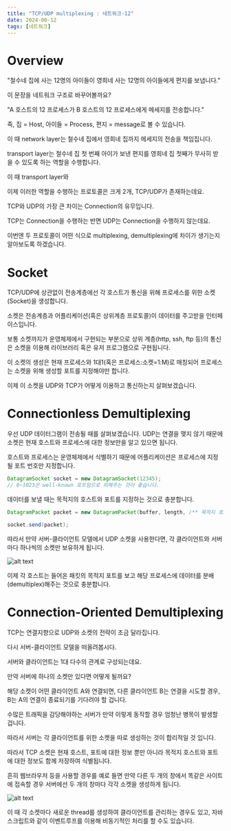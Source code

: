 ```yaml
---
title: "TCP/UDP multiplexing : 네트워크-12"
date: 2024-06-12
tags: [네트워크]
---
```


# Overview

"철수네 집에 사는 12명의 아이들이 영희네 사는 12명의 아이들에게 편지를 보냅니다."

이 문장을 네트워크 구조로 바꾸어볼까요?

"A 호스트의 12 프로세스가 B 호스트의 12 프로세스에게 메세지를 전송합니다."

즉, 집 = Host, 아이들 = Process, 편지 = message로 볼 수 있습니다.

이 때 network layer는 철수네 집에서 영희네 집까지 메세지의 전송을 책임집니다.

transport layer는 철수네 집 첫 번째 아이가 보낸 편지를 영희네 집 첫째가 무사히 받을 수 있도록 하는 역할을 수행합니다.

이 때 transport layer와 

이제 이러한 역할을 수행하는 프로토콜은 크게 2개, TCP/UDP가 존재하는데요.

TCP와 UDP의 가장 큰 차이는 Connection의 유무입니다.

TCP는 Connection을 수행하는 반면 UDP는 Connection을 수행하지 않는데요.

이번엔 두 프로토콜이 어떤 식으로 multiplexing, demultiplexing에 차이가 생기는지 알아보도록 하겠습니다.

# Socket

TCP/UDP에 상관없이 전송계층에선 각 호스트가 통신을 위해 프로세스를 위한 소켓(Socket)을 생성합니다.

소켓은 전송계층과 어플리케이션(혹은 상위계층 프로토콜)이 데이터를 주고받을 인터페이스입니다.

보통 소켓까지가 운영체제에서 구현되는 부분으로 상위 계층(http, ssh, ftp 등)의 통신은 소켓을 이용해 라이브러리 혹은 유저 프로그램으로 구현됩니다.

이 소켓의 생성은 현재 프로세스와 1대1(혹은 프로세스:소켓=1:M)로 매칭되어 프로세스는 소켓을 위해 생성할 포트를 지정해야만 합니다.

이제 이 소켓을 UDP와 TCP가 어떻게 이용하고 통신하는지 살펴보겠습니다.

# Connectionless Demultiplexing

우선 UDP 데이터그램이 전송될 때를 살펴보겠습니다.
UDP는 연결을 맺지 않기 때문에 소켓은 현재 호스트와 프로세스에 대한 정보만을 알고 있으면 됩니다.

호스트와 프로세스는 운영체제에서 식별하기 때문에 어플리케이션은 프로세스에 지정될 포트 번호만 지정합니다.

```java
DatagramSocket socket = new DatagramSocket(12345);
// 0~1023은 well-known 포트임으로 피해주는 것이 좋습니다.
```

데이터를 보낼 때는 목적지의 호스트와 포트를 지정하는 것으로 충분합니다.

```java
DatagramPacket packet = new DatagramPacket(buffer, length, /** 목적지 호스트 주소*/address, /** 목적지 프로세스 포트*/port);

socket.send(packet);
```

따라서 만약 서버-클라이언트 모델에서 UDP 소켓을 사용한다면, 각 클라이언트와 서버마다 하나씩의 소켓만 보유하게 됩니다.

![alt text](/blog/demultiplexing/image.png)

이제 각 호스트는 들어온 패킷의 목적지 포트를 보고 해당 프로세스에 데이터를 분배(demultiplex)해주는 것으로 충분합니다.

# Connection-Oriented Demultiplexing

TCP는 연결지향으로 UDP와 소켓의 전략이 조금 달라집니다.

다시 서버-클라이언트 모델을 떠올려봅시다.

서버와 클라이언트는 1대 다수의 관계로 구성되는데요.

만약 서버에 하나의 소켓만 있다면 어떻게 될까요?

해당 소켓이 어떤 클라이언트 A와 연결되면, 다른 클라이언트 B는 연결을 시도할 경우, B는 A의 연결이 종료되기를 기다려야 할 겁니다.

수많은 트래픽을 감당해야하는 서버가 만약 이렇게 동작할 경우 엄청난 병목이 발생할 겁니다.

따라서 서버는 각 클라이언트를 위한 소켓을 따로 생성하는 것이 합리적일 것 입니다.

따라서 TCP 소켓은 현재 호스트, 포트에 대한 정보 뿐만 아니라 목적지 호스트와 포트에 대한 정보도 함께 저장하여 식별됩니다.

흔히 웹브라우저 등을 사용할 경우를 예로 들면 만약 다른 두 개의 창에서 똑같은 사이트에 접속할 경우 서버에선 두 개의 창마다 각각 소켓을 생성하게 됩니다.

![alt text](/blog/demultiplexing/image-1.png)

이 때 각 소켓마다 새로운 thread를 생성하여 클라이언트를 관리하는 경우도 있고, 자바스크립트와 같이 이벤트루프를 이용해 비동기적인 처리를 할 수도 있습니다.